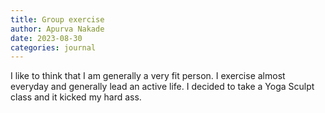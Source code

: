 ```yaml
---
title: Group exercise
author: Apurva Nakade
date: 2023-08-30
categories: journal
---
```


I like to think that I am generally a very fit person. 
I exercise almost everyday and generally lead an active life. 
I decided to take a Yoga Sculpt class and it kicked my hard ass. 

